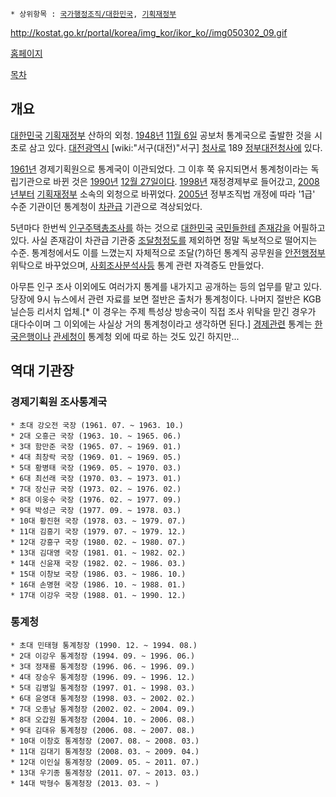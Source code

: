  * 상위항목 : [[국가행정조직/대한민국]], [[기획재정부]]

{{{+1 統計廳 / Korea National Statistical Office: '''KOSTAT''' }}}

http://kostat.go.kr/portal/korea/img_kor/ikor_ko//img050302_09.gif

[http://kostat.go.kr/portal/korea/index.action 홈페이지]

[[목차]]

== 개요 ==
[[대한민국]] [[기획재정부]] 산하의 외청. [[1948년]] [[11월 6일]] 공보처 통계국으로 출발한 것을 시초로 삼고 있다. [[대전광역시]] [wiki:"서구(대전)"서구] [[청사로]] 189 [[정부대전청사]]에 있다.

[[1961년]] 경제기획원으로 통계국이 이관되었다. 그 이후 쭉 유지되면서 통계청이라는 독립기관으로 바뀐 것은 [[1990년]] [[12월 27일]]이다. [[1998년]] 재정경제부로 들어갔고, [[2008년]]부터 [[기획재정부]] 소속의 외청으로 바뀌었다. [[2005년]] 정부조직법 개정에 따라 '1급' 수준 기관이던 통계청이 [[차관]]급 기관으로 격상되었다.

5년마다 한번씩 [[인구주택총조사]]를 하는 것으로 [[대한민국]] [[국민]]들한테 [[존재감]]을 어필하고 있다. 사실 존재감이 차관급 기관중 [[조달청]]정도를 제외하면 정말 독보적으로 떨어지는 수준. 통계청에서도 이를 느꼈는지 자체적으로 조달(?)하던 통계직 공무원을 [[안전행정부]] 위탁으로 바꾸었으며, [[사회조사분석사]]등 통계 관련 자격증도 만들었다. 

아무튼 인구 조사 이외에도 여러가지 통계를 내가지고 공개하는 등의 업무를 맡고 있다. 당장에 9시 뉴스에서 관련 자료를 보면 절반은 출처가 통계청이다. 나머지 절반은 KGB닐슨등 리서치 업체.[* 이 경우는 주제 특성상 방송국이 직접 조사 위탁을 맏긴 경우가 대다수이며 그 이외에는 사실상 거의 통계청이라고 생각하면 된다.] [[경제]]관련 통계는 [[한국은행]]이나 [[관세청]]이 통계청 외에 따로 하는 것도 있긴 하지만...

== 역대 기관장 ==
=== 경제기획원 조사통계국 ===
 * 초대 강오전 국장 (1961. 07. ~ 1963. 10.)
 * 2대 오흥근 국장 (1963. 10. ~ 1965. 06.)
 * 3대 함만준 국장 (1965. 07. ~ 1969. 01.)
 * 4대 최창락 국장 (1969. 01. ~ 1969. 05.)
 * 5대 황병태 국장 (1969. 05. ~ 1970. 03.)
 * 6대 최선래 국장 (1970. 03. ~ 1973. 01.)
 * 7대 장신규 국장 (1973. 02. ~ 1976. 02.)
 * 8대 이웅수 국장 (1976. 02. ~ 1977. 09.)
 * 9대 박성근 국장 (1977. 09. ~ 1978. 03.)
 * 10대 황진현 국장 (1978. 03. ~ 1979. 07.)
 * 11대 김흥기 국장 (1979. 07. ~ 1979. 12.)
 * 12대 강흥구 국장 (1980. 02. ~ 1980. 07.)
 * 13대 김대영 국장 (1981. 01. ~ 1982. 02.)
 * 14대 신윤재 국장 (1982. 02. ~ 1986. 03.)
 * 15대 이창보 국장 (1986. 03. ~ 1986. 10.)
 * 16대 손명현 국장 (1986. 10. ~ 1988. 01.)
 * 17대 이강우 국장 (1988. 01. ~ 1990. 12.)

=== 통계청 ===
 * 초대 민태형 통계청장 (1990. 12. ~ 1994. 08.)
 * 2대 이강우 통계청장 (1994. 09. ~ 1996. 06.)
 * 3대 정재룡 통계청장 (1996. 06. ~ 1996. 09.)
 * 4대 장승우 통계청장 (1996. 09. ~ 1996. 12.)
 * 5대 김병일 통계청장 (1997. 01. ~ 1998. 03.)
 * 6대 윤영대 통계청장 (1998. 03. ~ 2002. 02.)
 * 7대 오종남 통계청장 (2002. 02. ~ 2004. 09.)
 * 8대 오갑원 통계청장 (2004. 10. ~ 2006. 08.)
 * 9대 김대유 통계청장 (2006. 08. ~ 2007. 08.)
 * 10대 이창호 통계청장 (2007. 08. ~ 2008. 03.)
 * 11대 김대기 통계청장 (2008. 03. ~ 2009. 04.)
 * 12대 이인실 통계청장 (2009. 05. ~ 2011. 07.)
 * 13대 우기종 통계청장 (2011. 07. ~ 2013. 03.)
 * 14대 박형수 통계청장 (2013. 03. ~ )
